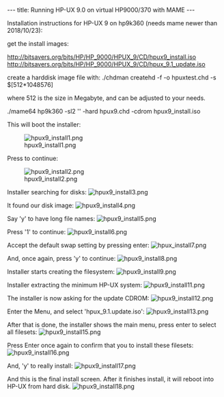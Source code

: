 ---
title: Running HP-UX 9.0 on virtual HP9000/370 with MAME
---

Installation instructions for HP-UX 9 on hp9k360 (needs mame newer than 2018/10/23):

get the install images:

http://bitsavers.org/bits/HP/HP_9000/HPUX_9/CD/hpux9_install.iso
http://bitsavers.org/bits/HP/HP_9000/HPUX_9/CD/hpux_9.1_update.iso

create a harddisk image file with:
./chdman createhd -f -o hpuxtest.chd -s $[512*1048576]

where 512 is the size in Megabyte, and can be adjusted to your needs.

./mame64 hp9k360 -sl2 '' -hard hpux9.chd -cdrom hpux9_install.iso

This will boot the installer:

[[File:hpux9_install1.png]]

Press <Enter> to continue:

[[File:hpux9_install2.png]]

Installer searching for disks:
[[File:hpux9_install3.png]]

It found our disk image:
[[File:hpux9_install4.png]]

Say 'y' to have long file names:
[[File:hpux9_install5.png]]

Press '1' to continue:
[[File:hpux9_install6.png]]

Accept the default swap setting by pressing enter:
[[File:hpux_install7.png]]

And, once again, press 'y' to continue:
[[File:hpux9_install8.png]]

Installer starts creating the filesystem:
[[File:hpux9_install9.png]]

Installer extracting the minimum HP-UX system:
[[File:hpux9_install11.png]]

The installer is now asking for the update CDROM:
[[File:hpux9_install12.png]]

Enter the Menu, and select 'hpux_9.1.update.iso':
[[File:hpux9_install13.png]]

After that is done, the installer shows the main menu, press enter to select all filesets:
[[File:hpux9_install15.png]]

Press Enter once again to confirm that you to install these filesets:
[[File:hpux9_install16.png]]

And, 'y' to really install:
[[File:hpux9_install17.png]]

And this is the final install screen. After it finishes install, it will reboot into HP-UX from hard disk.
[[File:hpux9_install18.png]]